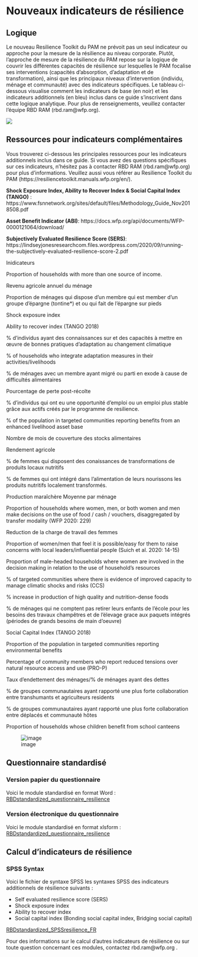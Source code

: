 # Nouveaux indicateurs de résilience

## Logique

Le nouveau Resilience Toolkit du PAM ne prévoit pas un seul indicateur ou approche pour la mesure de la résilience au niveau corporate. Plutôt, l’approche de mesure de la résilience du PAM repose sur la logique de couvrir les différentes capacités de résilience sur lesquelles le PAM focalise ses interventions (capacités d’absorption, d’adaptation et de transformation), ainsi que les principaux niveaux d’intervention (individu, ménage et communauté) avec des indicateurs spécifiques. Le tableau ci-dessous visualise comment les indicateurs de base (en noir) et les indicateurs additionnels (en bleu) inclus dans ce guide s’inscrivent dans cette logique analytique. Pour plus de renseignements, veuillez contacter l’équipe RBD RAM (rbd.ram@wfp.org).


![ ](images/resel_block.png)


## Ressources pour indicateurs complémentaires

Vous trouverez ci-dessous les principales ressources pour les indicateurs additionnels inclus dans ce guide. Si vous avez des questions spécifiques sur ces indicateurs, n’hésitez pas à contacter RBD RAM (rbd.ram@wfp.org) pour plus d’informations. Veuillez aussi vous référer au Resilience Toolkit du PAM (https://resiliencetoolkit.manuals.wfp.org/en/).

**Shock Exposure Index, Ability to Recover Index & Social Capital Index (TANGO)** :
https://www.fsnnetwork.org/sites/default/files/Methodology_Guide_Nov2018508.pdf

**Asset Benefit Indicator (ABI)**: https://docs.wfp.org/api/documents/WFP-0000121064/download/

**Subjectively Evaluated Resilience Score (SERS)**: https://lindseyjonesresearchcom.files.wordpress.com/2020/09/running-the-subjectively-evaluated-resilience-score-2.pdf

Inidicateurs

Proportion of households with more than one source of income. 

Revenu agricole annuel du ménage

Proportion de ménages qui dispose d’un  membre qui est member d’un groupe d’épargne (tontine*) et ou qui fait de l’épargne sur pieds

Shock exposure index

Ability to recover index (TANGO 2018)

% d’individus ayant des connaissances sur et des capacités à mettre en œuvre de bonnes pratiques d’adaptation au changement climatique

% of households who integrate adaptation measures in their activities/livelihoods

% de ménages avec un membre ayant migré ou parti en exode à cause de difficultés alimentaires

Pourcentage de perte post-récolte

% d’individus qui ont eu une opportunité d’emploi ou un emploi plus stable grâce aux actifs créés par le programme de resilience. 

% of the population in targeted communities reporting benefits from an enhanced livelihood asset base

Nombre de mois de couverture des stocks alimentaires

Rendement agricole

% de femmes qui disposent des conaissances de transformations de produits locaux nutritifs

% de femmes qui ont intégré dans l’alimentation de leurs nourissons les produits nutritifs localement transformés. 

Production maraîchère Moyenne par ménage  

Proportion of households where women, men, or both women and men make decisions on the use of food / cash / vouchers, disaggregated by transfer modality (WFP 2020: 229)

Reduction de la charge de travail des femmes 

Proportion of women/men that feel it is possible/easy for them to raise concerns with local leaders/influential people (Suich et al. 2020: 14-15)

Proportion of male-headed households where women are involved in the decision making in relation to the use of household’s resources 

% of targeted communities where there is evidence of improved capacity to manage climatic shocks and risks (CCS) 

%  increase in production of high quality and nutrition-dense foods 

% de ménages qui ne comptent pas retirer leurs enfants de l’école pour les besoins des travaux champêtres et de l’élevage grace aux paquets intégrés (périodes de grands besoins de main d’oeuvre)

Social Capital Index (TANGO 2018)

Proportion of the population in targeted communities reporting environmental benefits

Percentage of community members who report reduced tensions over natural resource access and use (PRO-P)

Taux d’endettement des ménages/% de ménages ayant des dettes

% de groupes communautaires ayant rapporté une plus forte collaboration entre transhumants et agriculteurs residents

% de groupes communautaires ayant rapporté une plus forte collaboration entre déplacés et communauté hôtes

Proportion of households whose children benefit from school canteens 

![image](https://user-images.githubusercontent.com/107084458/175785023-407a78dd-c931-460e-a134-b8669dd7e257.png)

## Questionnaire standardisé


### Version papier du questionnaire

Voici le module standardisé en format Word :
[RBDstandardized_questionnaire_resilience](https://github.com/WFP-VAM/RBD_Resilience_guide_FR/blob/main/questionnaires/RBDstandardized_questionnaire_resilience.docx?raw=true) 

### Version électronique du questionnaire

Voici le module standardisé en format xlsform :
[RBDstandardized_questionnaire_resilience](https://github.com/WFP-VAM/RBD_Resilience_guide_FR/blob/main/questionnaires/RBDstandardized_questionnaire_resilience.xlsx?raw=true) 


## Calcul d'indicateurs de résilience


### SPSS Syntax

Voici le fichier de syntaxe SPSS les syntaxes SPSS des indicateurs additionnels de résilience suivants :  

* Self evaluated resilience score (SERS) 
* Shock exposure index
* Ability to recover index 
* Social capital index (Bonding social capital index, Bridging social capital)
 
[RBDstandardized_SPSSresilience_FR](https://github.com/WFP-VAM/RBD_Resilience_guide_FR/blob/main/syntax/RBDstandardized_SPSSresilience_FR.sps) 

Pour des informations sur le calcul d'autres indicateurs de résilience  ou sur toute question concernant ces modules, contactez rbd.ram@wfp.org .
